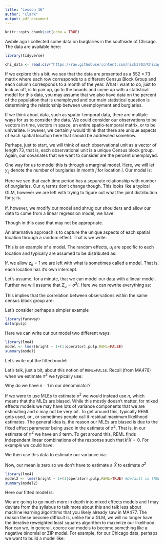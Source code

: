 ```yaml
---
title: "Lesson 16"
author: "Clark"
output: pdf_document
---
```


```r
knitr::opts_chunk$set(echo = TRUE)
```

Awhile ago I collected some data on burglaries in the southside of Chicago. The data are available here:

```r
library(tidyverse)

chi_data <- read.csv("https://raw.githubusercontent.com/nick3703/Chicago-Data/master/crime.csv")


```

If we explore this a bit, we see that the data are presented as a $552 \times 73$ matrix where each row corresponds to a different Census Block Group and each column corresponds to a month of the year.  What I want to do, just to kick us off, is to pair up, go to the boards and come up with a statistical model for this data, you may assume that we also have data on the percent of the population that is unemployed and our main statistical question is determining the relationship between unemployment and burglaries.

\newpage

If we think about data, such as spatio-temporal data, there are mulitple ways for us to consider the data. We could consider our observations to be vectors in time, vectors in space, an entire spatio-temporal matrix, or to be univariate. However, we certainly would think that there are unique aspects of each spatial location here that should be addressed somehow. 

Perhaps, just to start, we will think of each observational unit as a vector of length 73, that is, each observational unit is a unique Census block group.  Again, our covariates that we want to consider are the percent unemployed. 

One way for us to model this is through a marginal model. Here, we will let $y_{ij}$ denote the number of burglaries in month $j$ for location $i$. Our model is:


\vspace{1.5in}

Here we see that each time period has a separate relationship with number of burglaries. Our $x_i$ terms don't change though. This looks like a typical GLM, however we are left with trying to figure out what the joint distribution for $y_i$ is.

If, however, we modify our model and shrug our shoulders and allow our data to come from a linear regression model, we have:

\vspace{1.5in}

Though in this case that may not be appropriate.

An alternative approach is to capture the unique aspects of each spatial location through a random effect. That is we write:

\vspace{2.in}

This is an example of a \textit{mixed effects} model. The random effects, $u_i$ are specific to each location and typically are assumed to be distributed as:

\vspace{.5in}

If, we allow $z_{ij}=1$ we are left with what is sometimes called a \textit{random intercept} model. That is, each location has it's own intercept. 


Let's assume, for a minute, that we can model our data with a linear model. Further we will assume that $\Sigma_u = \sigma^2 I$. Here we can rewrite everything as:


\vspace{2.in}

This implies that the correlation between observations within the same census block group are:

\vspace{.5in}

Let's consider perhaps a simpler example

```r
library(faraway)
data(pulp)

```


Here we can write out our model two different ways:


\vspace{2.in}

```r
library(lme4)
model <- lmer(bright ~ 1+(1|operator),pulp,REML=FALSE)
summary(model)
```

Let's write out the fitted model:


\vspace{4.in}

Let's talk, just a bit, about this notion of `REML=FALSE`. Recall (from MA476) when we estimate $\sigma^2$ we typically use:

\vspace{1.in}

Why do we have $n-1$ in our denominator?

\vspace{.5in}

If we were to use MLEs to estimate $\sigma^2$ we would instead use $n$, which means that the MLEs are biased. While this mostly doesn't matter, for mixed effects models we may have lots of variance components that we are estimating and $n$ may not be very bit. To get around this, typically REML gets used, or \textit{restricted maximum likelihood estimators}, or sometimes people call it residual maximum likelihood estimates. The general idea is, the reason our MLEs are biased is due to the fixed effect parameter being used in the estimate of $\sigma^2$. That is, in our estimate of $\sigma^2$ we have an $\bar{x}$ term. To get around this, REML finds independent linear combinations of the response such that $k^t X=0$. For example we could have:

\vspace{2.in}

We then use this data to estimate our variance via:

\vspace{1.in}

Now, our mean is zero so we don't have to estimate a $\bar{X}$ to estimate $\sigma^2$

```r
library(lme4)
model2 <- lmer(bright ~ 1+(1|operator),pulp,REML=TRUE) #Default is TRUE
summary(model2)
```

Here our fitted model is:



\vspace{3.in}

We are going to go much more in depth into mixed effects models and I may deviate from the syllabus to talk more about this and talk less about machine learning algorithms that you likely already saw in MA477. The reason these become difficult is, unlike for a GLM, we will no longer have the iterative reweighted least squares algorithm to maximize our likelihood. Nor can we, in general, coerce our models to become something like a negative binomial or ZIP model. For example, for our Chicago data, perhaps we want to build a model like:



